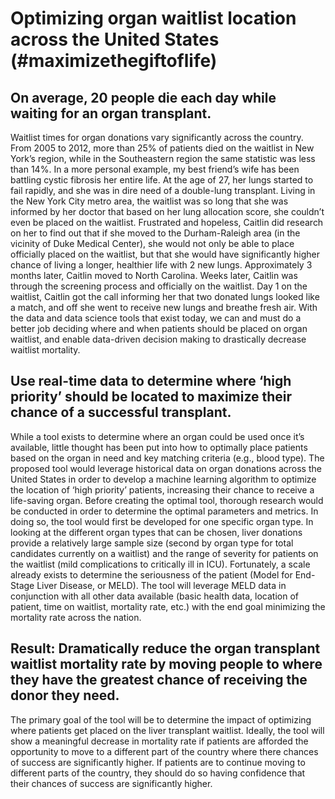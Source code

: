 # Optimizing organ waitlist location across the United States (#maximizethegiftoflife)

## On average, 20 people die each day while waiting for an organ transplant.

Waitlist times for organ donations vary significantly across the country. From 2005 to 2012, more than 25% of patients died on the waitlist in New York’s region, while in the Southeastern region the same statistic was less than 14%. In a more personal example, my best friend’s wife has been battling cystic fibrosis her entire life. At the age of 27, her lungs started to fail rapidly, and she was in dire need of a double-lung transplant. Living in the New York City metro area, the waitlist was so long that she was informed by her doctor that based on her lung allocation score, she couldn’t even be placed on the waitlist. Frustrated and hopeless, Caitlin did research on her to find out that if she moved to the Durham-Raleigh area (in the vicinity of Duke Medical Center), she would not only be able to place officially placed on the waitlist, but that she would have significantly higher chance of living a longer, healthier life with 2 new lungs. Approximately 3 months later, Caitlin moved to North Carolina. Weeks later, Caitlin was through the screening process and officially on the waitlist. Day 1 on the waitlist, Caitlin got the call informing her that two donated lungs looked like a match, and off she went to receive new lungs and breathe fresh air. With the data and data science tools that exist today, we can and must do a better job deciding where and when patients should be placed on organ waitlist, and enable data-driven decision making to drastically decrease waitlist mortality.

## Use real-time data to determine where 'high priority' should be located to maximize their chance of a successful transplant.

While a tool exists to determine where an organ could be used once it’s available, little thought has been put into how to optimally place patients based on the organ in need and key matching criteria (e.g., blood type). The proposed tool would leverage historical data on organ donations across the United States in order to develop a machine learning algorithm to optimize the location of ‘high priority’ patients, increasing their chance to receive a life-saving organ. 
Before creating the optimal tool, thorough research would be conducted in order to determine the optimal parameters and metrics. In doing so, the tool would first be developed for one specific organ type. In looking at the different organ types that can be chosen, liver donations provide a relatively large sample size (second by organ type for total candidates currently on a waitlist) and the range of severity for patients on the waitlist (mild complications to critically ill in ICU). Fortunately, a scale already exists to determine the seriousness of the patient (Model for End-Stage Liver Disease, or MELD). The tool will leverage MELD data in conjunction with all other data available (basic health data, location of patient, time on waitlist, mortality rate, etc.) with the end goal minimizing the mortality rate across the nation.


## Result:  Dramatically reduce the organ transplant waitlist mortality rate by moving people to where they have the greatest chance of receiving the donor they need.

The primary goal of the tool will be to determine the impact of optimizing where patients get placed on the liver transplant waitlist. Ideally, the tool will show a meaningful decrease in mortality rate if patients are afforded the opportunity to move to a different part of the country where there chances of success are significantly higher. If patients are to continue moving to different parts of the country, they should do so having confidence that their chances of success are significantly higher. 


